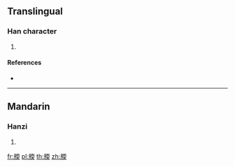 {{character info/new}}
==Translingual==

===Han character===
{{Han char|rn=130|rad=肉|as=09|sn=13|four=|canj=BMBK}}

# {{defn|Han|sort=肉09}}

====References====
* {{Han ref|kx=0988.010|dkj=29662|dj=1440.170|hdz=32094.120|uh=815D|ud=33117}}

----

==Mandarin==

===Hanzi===
{{cmn-hanzi|pin=[[ruǎn]] ([[ruan3]])|wg=juan<sup>3</sup>}}

# {{defn|lang=cmn|sort=肉09}}

[[fr:腝]]
[[pl:腝]]
[[th:腝]]
[[zh:腝]]